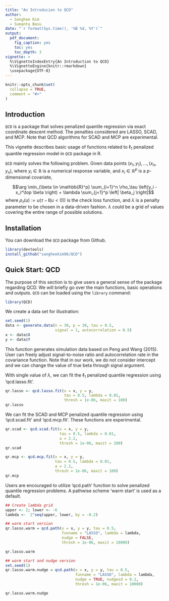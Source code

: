 ```yaml
---
title: "An Introducion to QCD"
author: 
  - Sanghee Kim
  - Sumanta Basu
date: "`r format(Sys.time(), '%B %d, %Y')`"
output:
  pdf_document:
    fig_caption: yes
    toc: yes
    toc_depth: 3
vignette: >
  %\VignetteIndexEntry{An Introduction to QCD}
  %\VignetteEngine{knitr::rmarkdown}
  \usepackage{UTF-8}
---
```


```r
knitr::opts_chunk$set(
  collapse = TRUE,
  comment = "#>"
)
```

## Introduction

`QCD` is a package that solves penalized quantile regression via exact coordinate descent method. The penalties considered are LASSO, SCAD, and MCP. Note that QCD algorithms for SCAD and MCP are experimental. 

This vignette describes basic usage of functions related to $\ell_1$ penalized quantile regression model in `QCD` package in R.

`QCD` mainly solves the following problem. Given data points $(x_1, y_1), \ldots, (x_n, y_n)$, where $y_i \in \mathbb{R}$ is a numerical response variable, and $x_i \in \mathbb{R}^p$ is a $p$-dimensional covariate,

$$\arg \min_{\beta \in \mathbb{R}^p} \sum_{i=1}^n \rho_\tau \left(y_i - x_i^\top \beta \right) + \lambda \sum_{j=1}^p \left| \beta_j \right|$$
where $\rho_\tau \left(u\right):= u \left(\tau-\mathbf{I}(u<0)\right)$ is the check loss function, and $\lambda$ is a penalty parameter to be chosen in a data-driven fashion. $\lambda$ could be a grid of values covering the entire range of possible solutions.


## Installation

You can download the `QCD` package from Github.

```r
library(devtools)
install_github("sangheekim96/QCD")
```

## Quick Start: QCD

The purpose of this section is to give users a general sense of the package regarding QCD. We will briefly go over the main functions, basic operations and outputs. `QCD` can be loaded using the `library` command:

```r
library(QCD)
```

We create a data set for illustration:

```r
set.seed(1)
data <- generate.data(n = 30, p = 30, tau = 0.5, 
                      signal = 1, autocorrelation = 0.5)
x <- data$X
y <- data$Y
```

This function generates simulation data based on Peng and Wang (2015). User can freely adjust signal-to-noise ratio and autocorrelation rate in the covariance function. Note that in our work, we do not consider intercept and we can change the value of true beta through signal argument. 

With single value of $\lambda$, we can fit the $\ell_1$ penalized quantile regression using 'qcd.lasso.fit'.

```r
qr.lasso <- qcd.lasso.fit(x = x, y = y, 
                          tau = 0.5, lambda = 0.01,
                          thresh = 1e-06, maxit = 100)
qr.lasso
```

We can fit the SCAD and MCP penalized quantile regression using 'qcd.scad.fit' and 'qcd.mcp.fit'. These functions are experimental.

```r
qr.scad <- qcd.scad.fit(x = x, y = y, 
                        tau = 0.5, lambda = 0.01,
                        a = 2.2,
                        thresh = 1e-06, maxit = 100)
qr.scad
```

```r
qr.mcp <- qcd.mcp.fit(x = x, y = y, 
                      tau = 0.5, lambda = 0.01,
                      a = 2.2,
                      thresh = 1e-06, maxit = 100)
qr.mcp
```

Users are encouraged to utilize 'qcd.path' function to solve penalized quantile regression problems. A pathwise scheme 'warm start' is used as a default.

```r
## Create lambda grid
upper <- 2; lower <- -6
lambda <-  2^seq(upper, lower, by = -0.2)

## warm start version
qr.lasso.warm = qcd.path(x = x, y = y, tau = 0.5,
                         funname = "LASSO", lambda = lambda,
                         nudge = FALSE, 
                         thresh = 1e-06, maxit = 10000)

qr.lasso.warm

## warm start and nudge version
set.seed(1)
qr.lasso.warm.nudge = qcd.path(x = x, y = y, tau = 0.5,
                               funname = "LASSO", lambda = lambda,
                               nudge = TRUE, nudgesd = 0.2, 
                               thresh = 1e-06, maxit = 10000)

qr.lasso.warm.nudge
```


